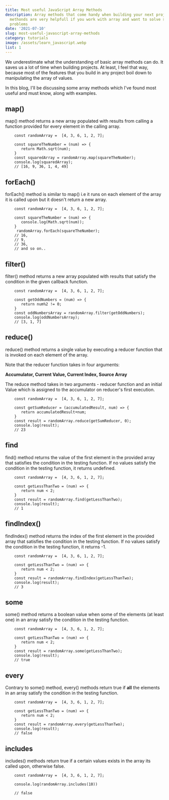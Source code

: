```yaml
---
title: Most useful JavaScript Array Methods
description: Array methods that come handy when building your next project these
  methonds are very helpfull if you work with array and want to solve some good
  problems
date: '2021-07-10'
slug: most-useful-javascript-array-methods
category: tutorials
image: /assets/learn_javascript.webp
list: 1
---
```


We underestimate what the understanding of basic array methods can do. It saves us a lot of time when building projects. At least, I feel that way, because most of the features that you build in any project boil down to manipulating the array of values.

In this blog, I'll be discussing some array methods which I've found most useful and must know, along with examples.

## **map()**

map() method returns a new array populated with results from calling a function provided for every element in the calling array.

```
    const randomArray =  [4, 3, 6, 1, 2, 7];

    const squareTheNumber = (num) => {
       return Math.sqrt(num);
    }
    const squaredArray = randomArray.map(squareTheNumber);
    console.log(squaredArray);
    // [16, 9, 36, 1, 4, 49]
```

## **forEach()**

forEach() method is similar to map() i.e it runs on each element of the array it is called upon but it doesn't return a new array.

```
    const randomArray =  [4, 3, 6, 1, 2, 7];

    const squareTheNumber = (num) => {
       console.log(Math.sqrt(num));
    }
     randomArray.forEach(squareTheNumber);
    // 16,
    // 9,
    // 36,
    // and so on..
```

## **filter()**

filter() method returns a new array populated with results that satisfy the condition in the given callback function.

```
    const randomArray =  [4, 3, 6, 1, 2, 7];

    const getOddNumbers = (num) => {
       return num%2 != 0;
    }
    const oddNumbersArray = randomArray.filter(getOddNumbers);
    console.log(oddNumbersArray);
    // [3, 1, 7]

```

## **reduce()**

reduce() method returns a single value by executing a reducer function that is invoked on each element of the array.

Note that the reducer function takes in four arguments:

**Accumulator, Current Value, Current Index, Source Array**

The reduce method takes in two arguments - reducer function and an initial Value which is assigned to the accumulator on reducer's first execution.

```
    const randomArray =  [4, 3, 6, 1, 2, 7];

    const getSumReducer = (accumulatedResult, num) => {
       return accumulatedResult+num;
    }
    const result = randomArray.reduce(getSumReducer, 0);
    console.log(result);
    // 23
```

## **find**

find() method returns the value of the first element in the provided array that satisfies the condition in the testing function. If no values satisfy the condition in the testing function, it returns undefined.

```
    const randomArray =  [4, 3, 6, 1, 2, 7];

    const getLessThanTwo = (num) => {
       return num < 2;
    }
    const result = randomArray.find(getLessThanTwo);
    console.log(result);
    // 1
```

## **findIndex()**

findIndex() method returns the index of the first element in the provided array that satisfies the condition in the testing function. If no values satisfy the condition in the testing function, it returns -1.

```
    const randomArray =  [4, 3, 6, 1, 2, 7];

    const getLessThanTwo = (num) => {
       return num < 2;
    }
    const result = randomArray.findIndex(getLessThanTwo);
    console.log(result);
    // 3
```

## **some**

some() method returns a boolean value when some of the elements (at least one) in an array satisfy the condition in the testing function.

```
    const randomArray =  [4, 3, 6, 1, 2, 7];

    const getLessThanTwo = (num) => {
       return num < 2;
    }
    const result = randomArray.some(getLessThanTwo);
    console.log(result);
    // true

```

## **every**

Contrary to some() method, every() methods return true if **all** the elements in an array satisfy the condition in the testing function.

```
    const randomArray =  [4, 3, 6, 1, 2, 7];

    const getLessThanTwo = (num) => {
       return num < 2;
    }
    const result = randomArray.every(getLessThanTwo);
    console.log(result);
    // false
```

## **includes**

includes() methods return true if a certain values exists in the array its called upon, otherwise false.

```
    const randomArray =  [4, 3, 6, 1, 2, 7];

    console.log(randomArray.includes(10))

    // false
```
